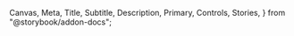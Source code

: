   Canvas,
  Meta,
  Title,
  Subtitle,
  Description,
  Primary,
  Controls,
  Stories,
} from "@storybook/addon-docs";

<Meta of={TypographyStories} />

<Title of={TypographyStories} />
<Subtitle of={TypographyStories} />
<Description of={TypographyStories} />
<Primary of={TypographyStories} />

Typography can be rendered with the `<Typography>` component itself, or via one of its
semantic aliases (`<Heading1>`, `<Heading2>`, `<Paragraph>`, `<Caption>`, etc.)

<Controls />
<Stories />

